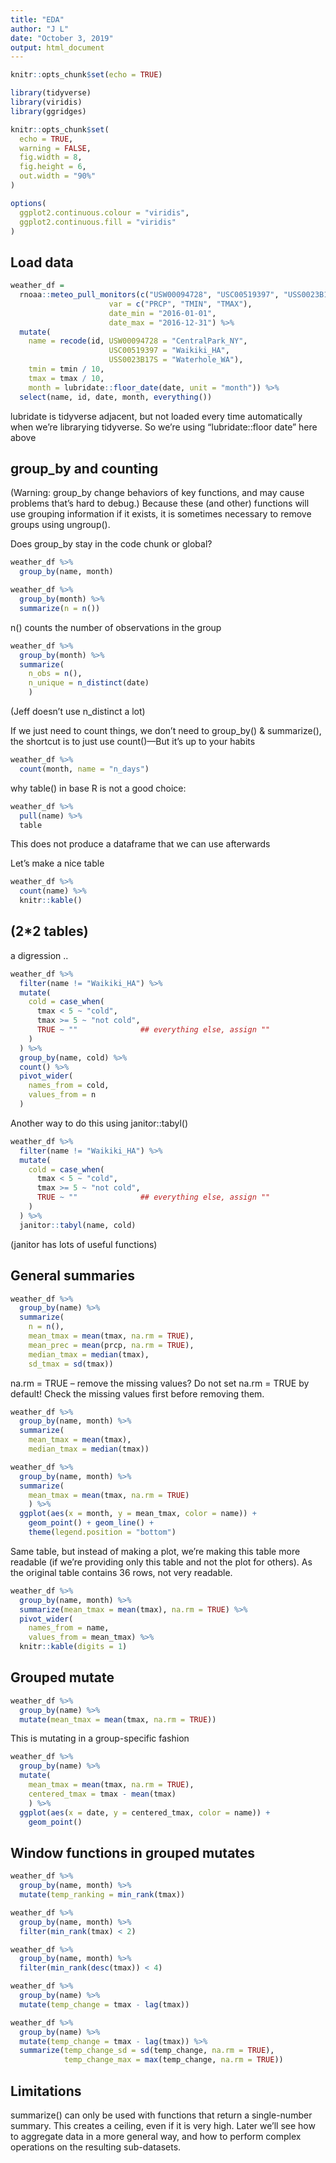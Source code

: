 ```yaml
---
title: "EDA"
author: "J L"
date: "October 3, 2019"
output: html_document
---
```


```r
knitr::opts_chunk$set(echo = TRUE)

library(tidyverse)
library(viridis)
library(ggridges)

knitr::opts_chunk$set(
  echo = TRUE,
  warning = FALSE,
  fig.width = 8,
  fig.height = 6,
  out.width = "90%"
)

options(
  ggplot2.continuous.colour = "viridis",
  ggplot2.continuous.fill = "viridis"
)
```


## Load data
```r
weather_df = 
  rnoaa::meteo_pull_monitors(c("USW00094728", "USC00519397", "USS0023B17S"),
                      var = c("PRCP", "TMIN", "TMAX"), 
                      date_min = "2016-01-01",
                      date_max = "2016-12-31") %>%
  mutate(
    name = recode(id, USW00094728 = "CentralPark_NY", 
                      USC00519397 = "Waikiki_HA",
                      USS0023B17S = "Waterhole_WA"),
    tmin = tmin / 10,
    tmax = tmax / 10,
    month = lubridate::floor_date(date, unit = "month")) %>%
  select(name, id, date, month, everything())
```
lubridate is tidyverse adjacent, but not loaded every time automatically when we're librarying tidyverse. So we're using "lubridate::floor date" here above


## group_by and counting
(Warning: group_by change behaviors of key functions, and may cause problems that's hard to debug.)
Because these (and other) functions will use grouping information if it exists, it is sometimes necessary to remove groups using ungroup().

Does group_by stay in the code chunk or global?


```r
weather_df %>%
  group_by(name, month)
```


```r
weather_df %>%
  group_by(month) %>%
  summarize(n = n())
```
n() counts the number of observations in the group


```r
weather_df %>%
  group_by(month) %>%
  summarize(
    n_obs = n(),
    n_unique = n_distinct(date)
    )
```
(Jeff doesn't use n_distinct a lot)


If we just need to count things, we don't need to group_by() & summarize(), the shortcut is to just use count()---But it's up to your habits
```r
weather_df %>%
  count(month, name = "n_days")
```


why table() in base R is not a good choice:
```r
weather_df %>%
  pull(name) %>% 
  table
```
This does not produce a dataframe that we can use afterwards


Let's make a nice table
```r
weather_df %>% 
  count(name) %>% 
  knitr::kable()
```


## (2*2 tables)

a digression ..

```r
weather_df %>% 
  filter(name != "Waikiki_HA") %>% 
  mutate(
    cold = case_when(
      tmax < 5 ~ "cold",
      tmax >= 5 ~ "not cold",
      TRUE ~ ""              ## everything else, assign ""
    )
  ) %>% 
  group_by(name, cold) %>% 
  count() %>% 
  pivot_wider(
    names_from = cold,
    values_from = n
  )
```


Another way to do this using janitor::tabyl()
```r
weather_df %>% 
  filter(name != "Waikiki_HA") %>% 
  mutate(
    cold = case_when(
      tmax < 5 ~ "cold",
      tmax >= 5 ~ "not cold",
      TRUE ~ ""              ## everything else, assign ""
    )
  ) %>%
  janitor::tabyl(name, cold)
```
(janitor has lots of useful functions)


## General summaries

```r
weather_df %>%
  group_by(name) %>%
  summarize(
    n = n(),
    mean_tmax = mean(tmax, na.rm = TRUE),   
    mean_prec = mean(prcp, na.rm = TRUE),
    median_tmax = median(tmax),
    sd_tmax = sd(tmax))
```
na.rm = TRUE -- remove the missing values?
Do not set na.rm = TRUE by default! Check the missing values first before removing them.


```r
weather_df %>%
  group_by(name, month) %>%
  summarize(
    mean_tmax = mean(tmax),
    median_tmax = median(tmax))
```


```r
weather_df %>%
  group_by(name, month) %>%
  summarize(
    mean_tmax = mean(tmax, na.rm = TRUE)
    ) %>%
  ggplot(aes(x = month, y = mean_tmax, color = name)) + 
    geom_point() + geom_line() + 
    theme(legend.position = "bottom")
```


Same table, but instead of making a plot, we're making this table more readable (if we're providing only this table and not the plot for others). As the original table contains 36 rows, not very readable.
```r
weather_df %>%
  group_by(name, month) %>%
  summarize(mean_tmax = mean(tmax), na.rm = TRUE) %>% 
  pivot_wider(
    names_from = name,
    values_from = mean_tmax) %>% 
  knitr::kable(digits = 1)
```


## Grouped mutate

```r
weather_df %>%
  group_by(name) %>%
  mutate(mean_tmax = mean(tmax, na.rm = TRUE))
```
This is mutating in a group-specific fashion


```r
weather_df %>%
  group_by(name) %>%
  mutate(
    mean_tmax = mean(tmax, na.rm = TRUE),
    centered_tmax = tmax - mean(tmax)
    ) %>% 
  ggplot(aes(x = date, y = centered_tmax, color = name)) + 
    geom_point() 
```


## Window functions in grouped mutates

```r
weather_df %>%
  group_by(name, month) %>%
  mutate(temp_ranking = min_rank(tmax))
```

```r
weather_df %>%
  group_by(name, month) %>%
  filter(min_rank(tmax) < 2)
```

```r
weather_df %>%
  group_by(name, month) %>%
  filter(min_rank(desc(tmax)) < 4)
```

```r
weather_df %>%
  group_by(name) %>%
  mutate(temp_change = tmax - lag(tmax))
```

```r
weather_df %>%
  group_by(name) %>%
  mutate(temp_change = tmax - lag(tmax)) %>%
  summarize(temp_change_sd = sd(temp_change, na.rm = TRUE),
            temp_change_max = max(temp_change, na.rm = TRUE))
```

## Limitations
summarize() can only be used with functions that return a single-number summary. This creates a ceiling, even if it is very high. Later we’ll see how to aggregate data in a more general way, and how to perform complex operations on the resulting sub-datasets.


